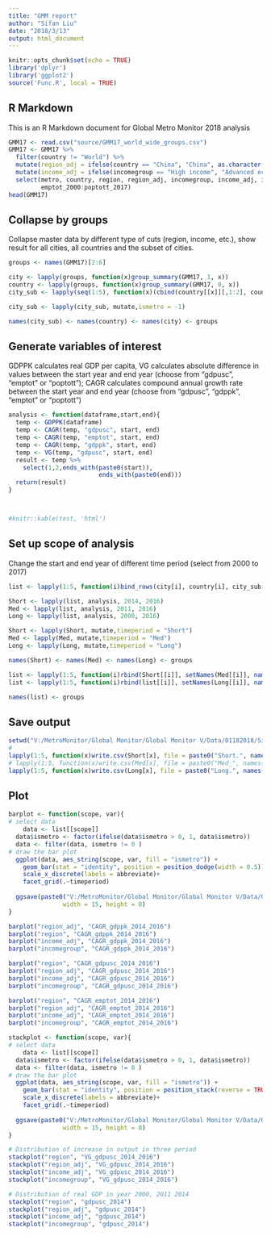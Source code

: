 ```yaml
---
title: "GMM report"
author: "Sifan Liu"
date: "2018/3/13"
output: html_document
---
```

```r
knitr::opts_chunk$set(echo = TRUE)
library('dplyr')
library('ggplot2')
source('Func.R', local = TRUE)
```

## R Markdown

This is an R Markdown document for Global Metro Monitor 2018 analysis



```r

GMM17 <- read.csv("source/GMM17_world_wide_groups.csv")
GMM17 <- GMM17 %>%
  filter(country != "World") %>%
  mutate(region_adj = ifelse(country == "China", "China", as.character(region))) %>%
  mutate(income_adj = ifelse(incomegroup == "High income", "Advanced economy", "Emerging Economy")) %>%
  select(metro, country, region, region_adj, incomegroup, income_adj, ismetro,
         emptot_2000:poptott_2017)
head(GMM17)
```

## Collapse by groups
Collapse master data by different type of cuts (region, income, etc.), show result for all cities, all countries and the subset of cities.
```r
groups <- names(GMM17)[2:6]

city <- lapply(groups, function(x)group_summary(GMM17, 1, x))
country <- lapply(groups, function(x)group_summary(GMM17, 0, x))
city_sub <- lapply(seq(1:5), function(x)(cbind(country[[x]][,1:2], country[[x]][,3:75]-city[[x]][,3:75])))

city_sub <- lapply(city_sub, mutate,ismetro = -1)

names(city_sub) <- names(country) <- names(city) <- groups

```

## Generate variables of interest
GDPPK calculates real GDP per capita, VG calculates absolute difference in values between the start year and end year (choose from "gdpusc", "emptot" or "poptott"); CAGR calculates compound annual growth rate between the start year and end year (choose from "gdpusc", "gdppk", "emptot" or "poptott")

```r

analysis <- function(dataframe,start,end){
  temp <- GDPPK(dataframe)
  temp <- CAGR(temp, "gdpusc", start, end)
  temp <- CAGR(temp, "emptot", start, end)
  temp <- CAGR(temp, "gdppk", start, end)
  temp <- VG(temp, "gdpusc", start, end)
  result <- temp %>% 
    select(1,2,ends_with(paste0(start)), 
                         ends_with(paste0(end)))
  return(result)
}



#knitr::kable(test, 'html')

```


## Set up scope of analysis

Change the start and end year of different time period (select from 2000 to 2017)

```r

list <- lapply(1:5, function(i)bind_rows(city[i], country[i], city_sub[i]))

Short <- lapply(list, analysis, 2014, 2016)
Med <- lapply(list, analysis, 2011, 2016)
Long <- lapply(list, analysis, 2000, 2016)

Short <- lapply(Short, mutate,timeperiod = "Short")
Med <- lapply(Med, mutate,timeperiod = "Med")
Long <- lapply(Long, mutate,timeperiod = "Long")

names(Short) <- names(Med) <- names(Long) <- groups

list <- lapply(1:5, function(i)rbind(Short[[i]], setNames(Med[[i]], names(Short[[i]]))))
list <- lapply(1:5, function(i)rbind(list[[i]], setNames(Long[[i]], names(list[[i]]))))

names(list) <- groups

```

## Save output

```r

setwd("V:/MetroMonitor/Global Monitor/Global Monitor V/Data/01182018/Sifan/result/All data")
# 
lapply(1:5, function(x)write.csv(Short[x], file = paste0("Short.", names(Short[x]), ".csv")))
# lapply(1:5, function(x)write.csv(Med[x], file = paste0("Med_", names(Med[x]), ".csv")))
lapply(1:5, function(x)write.csv(Long[x], file = paste0("Long.", names(Long[x]), ".csv")))


```


## Plot
```r


barplot <- function(scope, var){
# select data
    data <- list[[scope]]
  data$ismetro <- factor(ifelse(data$ismetro > 0, 1, data$ismetro))
  data <- filter(data, ismetro != 0 )
# draw the bar plot
  ggplot(data, aes_string(scope, var, fill = "ismetro")) +
    geom_bar(stat = "identity", position = position_dodge(width = 0.5)) +
    scale_x_discrete(labels = abbreviate)+
    facet_grid(.~timeperiod)
  
  ggsave(paste0("V:/MetroMonitor/Global Monitor/Global Monitor V/Data/01182018/Sifan/result/Plots/",scope,"_",var,".png"),
               width = 15, height = 8)
}

barplot("region_adj", "CAGR_gdppk_2014_2016")
barplot("region", "CAGR_gdppk_2014_2016")
barplot("income_adj", "CAGR_gdppk_2014_2016")
barplot("incomegroup", "CAGR_gdppk_2014_2016")

barplot("region", "CAGR_gdpusc_2014_2016")
barplot("region_adj", "CAGR_gdpusc_2014_2016")
barplot("income_adj", "CAGR_gdpusc_2014_2016")
barplot("incomegroup", "CAGR_gdpusc_2014_2016")

barplot("region", "CAGR_emptot_2014_2016")
barplot("region_adj", "CAGR_emptot_2014_2016")
barplot("income_adj", "CAGR_emptot_2014_2016")
barplot("incomegroup", "CAGR_emptot_2014_2016")


```

```r

stackplot <- function(scope, var){
# select data
    data <- list[[scope]]
  data$ismetro <- factor(ifelse(data$ismetro > 0, 1, data$ismetro))
  data <- filter(data, ismetro != 0 )
# draw the bar plot
  ggplot(data, aes_string(scope, var, fill = "ismetro")) +
    geom_bar(stat = "identity", position = position_stack(reverse = TRUE)) +
    scale_x_discrete(labels = abbreviate)+
    facet_grid(.~timeperiod)
  
  ggsave(paste0("V:/MetroMonitor/Global Monitor/Global Monitor V/Data/01182018/Sifan/result/Plots/",scope,"_",var,".png"),
               width = 15, height = 8)
}

# Distribution of increase in output in three period
stackplot("region", "VG_gdpusc_2014_2016")
stackplot("region_adj", "VG_gdpusc_2014_2016")
stackplot("income_adj", "VG_gdpusc_2014_2016")
stackplot("incomegroup", "VG_gdpusc_2014_2016")

# Distribution of real GDP in year 2000, 2011 2014
stackplot("region", "gdpusc_2014")
stackplot("region_adj", "gdpusc_2014")
stackplot("income_adj", "gdpusc_2014")
stackplot("incomegroup", "gdpusc_2014")

```

